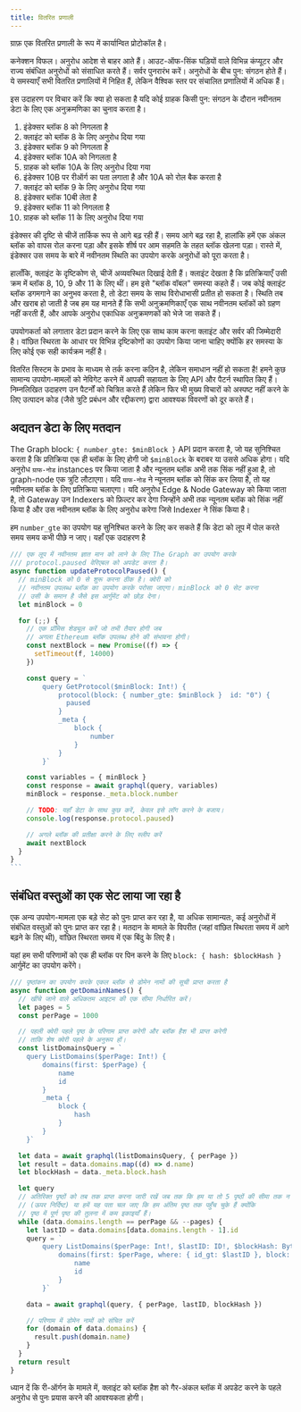 ```yaml
---
title: वितरित प्रणाली
---
```


ग्राफ़ एक वितरित प्रणाली के रूप में कार्यान्वित प्रोटोकॉल है।

कनेक्शन विफल। अनुरोध आदेश से बाहर आते हैं। आउट-ऑफ-सिंक घड़ियों वाले विभिन्न कंप्यूटर और राज्य संबंधित अनुरोधों को संसाधित करते हैं। सर्वर पुनरारंभ करें। अनुरोधों के बीच पुन: संगठन होते हैं। ये समस्याएँ सभी वितरित प्रणालियों में निहित हैं, लेकिन वैश्विक स्तर पर संचालित प्रणालियों में अधिक हैं।

इस उदाहरण पर विचार करें कि क्या हो सकता है यदि कोई ग्राहक किसी पुन: संगठन के दौरान नवीनतम डेटा के लिए एक अनुक्रमणिका का चुनाव करता है।

1. इंडेक्सर ब्लॉक 8 को निगलता है
2. क्लाइंट को ब्लॉक 8 के लिए अनुरोध दिया गया
3. इंडेक्सर ब्लॉक 9 को निगलता है
4. इंडेक्सर ब्लॉक 10A को निगलता है
5. ग्राहक को ब्लॉक 10A के लिए अनुरोध दिया गया
6. इंडेक्सर 10B पर रीऑर्ग का पता लगाता है और 10A को रोल बैक करता है
7. क्लाइंट को ब्लॉक 9 के लिए अनुरोध दिया गया
8. इंडेक्सर ब्लॉक 10बी लेता है
9. इंडेक्सर ब्लॉक 11 को निगलता है
10. ग्राहक को ब्लॉक 11 के लिए अनुरोध दिया गया

इंडेक्सर की दृष्टि से चीजें तार्किक रूप से आगे बढ़ रही हैं। समय आगे बढ़ रहा है, हालांकि हमें एक अंकल ब्लॉक को वापस रोल करना पड़ा और इसके शीर्ष पर आम सहमति के तहत ब्लॉक खेलना पड़ा। रास्ते में, इंडेक्सर उस समय के बारे में नवीनतम स्थिति का उपयोग करके अनुरोधों को पूरा करता है।

हालाँकि, क्लाइंट के दृष्टिकोण से, चीजें अव्यवस्थित दिखाई देती हैं। क्लाइंट देखता है कि प्रतिक्रियाएँ उसी क्रम में ब्लॉक 8, 10, 9 और 11 के लिए थीं। हम इसे "ब्लॉक वॉबल" समस्या कहते हैं। जब कोई क्लाइंट ब्लॉक डगमगाने का अनुभव करता है, तो डेटा समय के साथ विरोधाभासी प्रतीत हो सकता है। स्थिति तब और खराब हो जाती है जब हम यह मानते हैं कि सभी अनुक्रमणिकाएँ एक साथ नवीनतम ब्लॉकों को ग्रहण नहीं करती हैं, और आपके अनुरोध एकाधिक अनुक्रमणकों को भेजे जा सकते हैं।

उपयोगकर्ता को लगातार डेटा प्रदान करने के लिए एक साथ काम करना क्लाइंट और सर्वर की जिम्मेदारी है। वांछित स्थिरता के आधार पर विभिन्न दृष्टिकोणों का उपयोग किया जाना चाहिए क्योंकि हर समस्या के लिए कोई एक सही कार्यक्रम नहीं है।

वितरित सिस्टम के प्रभाव के माध्यम से तर्क करना कठिन है, लेकिन समाधान नहीं हो सकता है! हमने कुछ सामान्य उपयोग-मामलों को नेविगेट करने में आपकी सहायता के लिए API और पैटर्न स्थापित किए हैं। निम्नलिखित उदाहरण उन पैटर्नों को चित्रित करते हैं लेकिन फिर भी मुख्य विचारों को अस्पष्ट नहीं करने के लिए उत्पादन कोड (जैसे त्रुटि प्रबंधन और रद्दीकरण) द्वारा आवश्यक विवरणों को दूर करते हैं।

## अद्यतन डेटा के लिए मतदान

The Graph block: `{ number_gte: $minBlock }` API प्रदान करता है, जो यह सुनिश्चित करता है कि प्रतिक्रिया एक ही ब्लॉक के लिए होगी जो `$minBlock` के बराबर या उससे अधिक होगा। यदि अनुरोध `ग्राफ-नोड` instances पर किया जाता है और न्यूनतम ब्लॉक अभी तक सिंक नहीं हुआ है, तो graph-node एक त्रुटि लौटाएगा। यदि `ग्राफ-नोड` ने न्यूनतम ब्लॉक को सिंक कर लिया है, तो यह नवीनतम ब्लॉक के लिए प्रतिक्रिया चलाएगा। यदि अनुरोध Edge & Node Gateway को किया जाता है, तो Gateway उन Indexers को फ़िल्टर कर देगा जिन्होंने अभी तक न्यूनतम ब्लॉक को सिंक नहीं किया है और उस नवीनतम ब्लॉक के लिए अनुरोध करेगा जिसे Indexer ने सिंक किया है।

हम `number_gte` का उपयोग यह सुनिश्चित करने के लिए कर सकते हैं कि डेटा को लूप में पोल करते समय समय कभी पीछे न जाए। यहाँ एक उदाहरण है

````javascript
/// एक लूप में नवीनतम ज्ञात मान को लाने के लिए The Graph का उपयोग करके  
/// protocol.paused वेरिएबल को अपडेट करता है।
async function updateProtocolPaused() {
  // minBlock को 0 से शुरू करना ठीक है। क्वेरी को  
  // नवीनतम उपलब्ध ब्लॉक का उपयोग करके परोसा जाएगा। minBlock को 0 सेट करना  
  // उसी के समान है जैसे इस आर्गुमेंट को छोड़ देना।
  let minBlock = 0

  for (;;) {
    // एक प्रॉमिस शेड्यूल करें जो तभी तैयार होगी जब  
    // अगला Ethereum ब्लॉक उपलब्ध होने की संभावना होगी।
    const nextBlock = new Promise((f) => {
      setTimeout(f, 14000)
    })

    const query = `
        query GetProtocol($minBlock: Int!) {
            protocol(block: { number_gte: $minBlock }  id: "0") {
              paused
            }
            _meta {
                block {
                    number
                }
            }
        }`

    const variables = { minBlock }
    const response = await graphql(query, variables)
    minBlock = response._meta.block.number

    // TODO: यहाँ डेटा के साथ कुछ करें, केवल इसे लॉग करने के बजाय।
    console.log(response.protocol.paused)

    // अगले ब्लॉक की प्रतीक्षा करने के लिए स्लीप करें
    await nextBlock
  }
}
```
````

## संबंधित वस्तुओं का एक सेट लाया जा रहा है

एक अन्य उपयोग-मामला एक बड़े सेट को पुनः प्राप्त कर रहा है, या अधिक सामान्यतः, कई अनुरोधों में संबंधित वस्तुओं को पुनः प्राप्त कर रहा है। मतदान के मामले के विपरीत (जहां वांछित स्थिरता समय में आगे बढ़ने के लिए थी), वांछित स्थिरता समय में एक बिंदु के लिए है।

यहां हम सभी परिणामों को एक ही ब्लॉक पर पिन करने के लिए `block: { hash: $blockHash }` आर्गुमेंट का उपयोग करेंगे।

```javascript
/// पृष्ठांकन का उपयोग करके एकल ब्लॉक से डोमेन नामों की सूची प्राप्त करता है
async function getDomainNames() {
  // खींचे जाने वाले अधिकतम आइटम की एक सीमा निर्धारित करें।
  let pages = 5
  const perPage = 1000

  // पहली क्वेरी पहले पृष्ठ के परिणाम प्राप्त करेगी और ब्लॉक हैश भी प्राप्त करेगी
  // ताकि शेष क्वेरी पहले के अनुरूप हों।
  const listDomainsQuery = `
    query ListDomains($perPage: Int!) {
        domains(first: $perPage) {
            name
            id
        }
        _meta {
            block {
                hash
            }
        }
    }`

  let data = await graphql(listDomainsQuery, { perPage })
  let result = data.domains.map((d) => d.name)
  let blockHash = data._meta.block.hash

  let query
  // अतिरिक्त पृष्ठों को तब तक प्राप्त करना जारी रखें जब तक कि हम या तो 5 पृष्ठों की सीमा तक न पहुँच जाएँ 
  // (ऊपर निर्दिष्ट) या हमें यह पता चल जाए कि हम अंतिम पृष्ठ तक पहुँच चुके हैं क्योंकि 
  // पृष्ठ में पूर्ण पृष्ठ की तुलना में कम इकाइयाँ हैं।
  while (data.domains.length == perPage && --pages) {
    let lastID = data.domains[data.domains.length - 1].id
    query = `
        query ListDomains($perPage: Int!, $lastID: ID!, $blockHash: Bytes!) {
            domains(first: $perPage, where: { id_gt: $lastID }, block: { hash: $blockHash }) {
                name
                id
            }
        }`

    data = await graphql(query, { perPage, lastID, blockHash })

    // परिणाम में डोमेन नामों को संचित करें
    for (domain of data.domains) {
      result.push(domain.name)
    }
  }
  return result
}
```

ध्यान दें कि री-ऑर्गन के मामले में, क्लाइंट को ब्लॉक हैश को गैर-अंकल ब्लॉक में अपडेट करने के पहले अनुरोध से पुनः प्रयास करने की आवश्यकता होगी।
